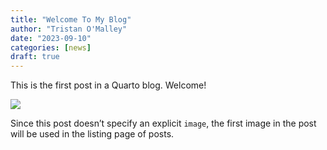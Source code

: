 ```yaml
---
title: "Welcome To My Blog"
author: "Tristan O'Malley"
date: "2023-09-10"
categories: [news]
draft: true
---
```


This is the first post in a Quarto blog. Welcome!

![](thumbnail.jpg)

Since this post doesn't specify an explicit `image`, the first image in the post will be used in the listing page of posts.
